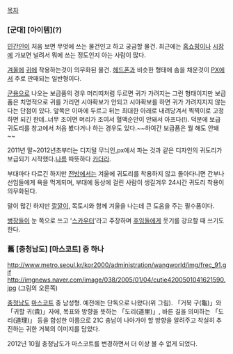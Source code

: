 [[목차]]

=== [군대] [아이템](?) ===
[[민간인]]이 처음 보면 무엇에 쓰는 물건인고 하고 궁금할 물건.
최근에는 [[홈쇼핑]]이나 [[시장]]에 가보면 널려서 뭐에 쓰는 정도인지 아는 사람이 많다.

[[겨울]]에 [[귀]]에 착용하는것이 의무화된 물건.
[[헤드폰]]과 비슷한 형태에 솜을 채운것이 [[PX]]에서 주로 판매되는 일반형이다.

[[군용]]으로 나오는 보급품의 경우 머리띠처럼 두르면 귀가 가려지는 그런 형태이지만 보급품은 치명적으로 귀를 가리면 시야확보가 안되고 시야확보를 하면 귀가 가려지지지 않는다는 단점이 있다. 앞쪽은 이마에 두르고 뒤는 최대한 아래로 내려당겨서 찍찍이로 고정하면 되긴 한데..너무 조이면 머리가 조여서 혈액순안이 안돼서 아프다(!). 덕분에 보급 귀도리를 창고에서 처음 봤다거나 하는 경우도 있다.~~하여간 보급품은 뭘 해도 안돼~~

2011년 말~2012년초부터는 디지털 무늬인,px에서 파는 것과 같은 디자인의 귀도리가 보급되기 시작했다.[[나름]] 따뜻하다 [[카더라]].

부대마다 다르긴 하지만 [[전방]]에서는 겨울에 귀도리를 착용하지 않고 돌아다니면 간부나 선임들에게 욕을 먹게되며, 부대에 동상에 걸린 사람이 생길겨우 24시간 귀도리 착용이 의무화된다.

말이 많긴 하지만 [[깔깔이]], 목토시와 함께 겨울을 나는데 큰 도움을 주는 필수품이다.

[[병장]]들이 눈 쪽으로 쓰고 '[[스카우터]]'라고 주장하며 [[후임]]들에게 웃기를 강요할 때 쓰기도 한다.

=== 舊 [충청남도] [마스코트] 중 하나 ===
http://www.metro.seoul.kr/kor2000/administration/wangworld/img/frec_91.gif
http://imgnews.naver.com/image/038/2005/01/04/cutie4200501041621590.jpg
(그림의 오른쪽)

[[충청남도]] [[마스코트]] 중 남성형. 예전에는 단독으로 나왔다(위 그림).
「거북 구(龜)」와 「귀할 귀(貴)」자에, 목표와 방향을 뜻하는 「도리(道里)」, 바른 길을 의미하는 「도리(道理)」 등을 합성한 이름으로 21C 충남이 나아가야 할 방향을 알려주고 착실히 추진하는 귀한 거북의 이미지를 담았다.

2012년 10월 충청남도가 마스코트를 변경하면서 더 이상 볼 수 없게 되었다.
